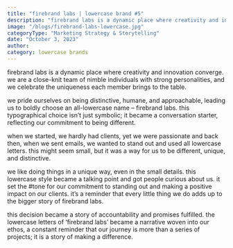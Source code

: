 ```yaml
---
title: "firebrand labs | lowercase brand #5"
description: "firebrand labs is a dynamic place where creativity and innovation converge. we are a close-knit team of nimble individuals with strong personalities, and we celebrate the uniqueness each member brings to the table."
image: "/blogs/firebrand-labs-lowercase.jpg"
categoryType: "Marketing Strategy & Storytelling"
date: "October 3, 2023"
author:
category: lowercase brands
---
```


firebrand labs is a dynamic place where creativity and innovation converge. we are a close-knit team of nimble individuals with strong personalities, and we celebrate the uniqueness each member brings to the table.

we pride ourselves on being distinctive, humane, and approachable, leading us to boldly choose an all-lowercase name – firebrand labs. this typographical choice isn’t just symbolic; it became a conversation starter, reflecting our commitment to being different.

when we started, we hardly had clients, yet we were passionate and back then, when we sent emails, we wanted to stand out and used all lowercase letters. this might seem small, but it was a way for us to be different, unique, and distinctive.

we like doing things in a unique way, even in the small details. this lowercase style became a talking point and got people curious about us. it set the #tone for our commitment to standing out and making a positive impact on our clients. it’s a reminder that every little thing we do adds up to the bigger story of firebrand labs.

this decision became a story of accountability and promises fulfilled. the lowercase letters of ‘firebrand labs’ became a narrative woven into our ethos, a constant reminder that our journey is more than a series of projects; it is a story of making a difference.
